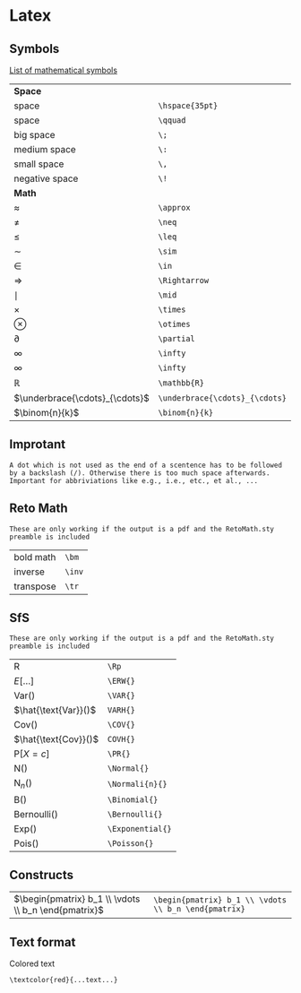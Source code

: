 # Latex

## Symbols

[List of mathematical symbols](https://oeis.org/wiki/List_of_LaTeX_mathematical_symbols)


<table class = "deftab">
  <tr>
    <td>**Space**</td>
    <td> </td>
  </tr>
  <tr>
    <td>space</td>
    <td>`\hspace{35pt}`</td>
  </tr>
  <tr>
    <td>space</td>
    <td>`\qquad`</td>
  </tr>
  <tr>
    <td>big space</td>
    <td>`\;`</td>
  </tr>
  <tr>
    <td>medium space</td>
    <td>`\:`</td>
  </tr>
  <tr>
    <td>small space</td>
    <td>`\,`</td>
  </tr>
  <tr>
    <td>negative space</td>
    <td>`\!`</td>
  </tr>
  <tr>
    <td>**Math**</td>
    <td> </td>
  </tr>
  <tr>
    <td>$\approx$</td>
    <td>`\approx`</td>
  </tr>
  <tr>
    <td>$\neq$</td>
    <td>`\neq`</td>
  </tr>
  <tr>
    <td>$\leq$</td>
    <td>`\leq`</td>
  </tr>
  <tr>
    <td>$\sim$</td>
    <td>`\sim`</td>
  </tr>
  <tr>
    <td>$\in$</td>
    <td>`\in`</td>
  </tr>
  <tr>
    <td>$\Rightarrow$</td>
    <td>`\Rightarrow`</td>
  </tr>
  <tr>
    <td>$\mid$</td>
    <td>`\mid`</td>
  </tr>
  <tr>
    <td>$\times$</td>
    <td>`\times`</td>
  </tr>
  <tr>
    <td>$\otimes$</td>
    <td>`\otimes`</td>
  </tr>
  <tr>
    <td>$\partial$</td>
    <td>`\partial`</td>
  </tr>
  <tr>
    <td>$\infty$</td>
    <td>`\infty`</td>
  </tr>
  <tr>
    <td>$\infty$</td>
    <td>`\infty`</td>
  </tr>
  <tr>
    <td>$\mathbb{R}$</td>
    <td>`\mathbb{R}`</td>
  </tr>
    <tr>
    <td>$\underbrace{\cdots}_{\cdots}$</td>
    <td>`\underbrace{\cdots}_{\cdots}`</td>
  </tr>
  <tr>
    <td>$\binom{n}{k}$</td>
    <td>`\binom{n}{k}`</td>
  </tr>
</table>

## Improtant

```block2
A dot which is not used as the end of a scentence has to be followed by a backslash (/). Otherwise there is too much space afterwards. Important for abbriviations like e.g., i.e., etc., et al., ...
```


## Reto Math

```block2
These are only working if the output is a pdf and the RetoMath.sty preamble is included
```

<table class = "deftab">
  <tr>
    <td>bold math</td>
    <td>`\bm`</td>
  </tr>
  <tr>
    <td>inverse</td>
    <td>`\inv`</td>
  </tr>
  <tr>
    <td>transpose</td>
    <td>`\tr`</td>
  </tr>
</table>

## SfS

```block2
These are only working if the output is a pdf and the RetoMath.sty preamble is included
```

<table class = "deftab">
  <tr>
    <td>R</td>
    <td>`\Rp`</td>
  </tr>
  <tr>
    <td>$E[\dots]$</td>
    <td>`\ERW{}`</td>
  </tr>
  <tr>
    <td>$\text{Var()}$</td>
    <td>`\VAR{}`</td>
  </tr>
  <tr>
    <td>$\hat{\text{Var}}()$</td>
    <td>`VARH{}`</td>
  </tr>
  <tr>
    <td>$\text{Cov()}$</td>
    <td>`\COV{}`</td>
  </tr>
  <tr>
    <td>$\hat{\text{Cov}}()$</td>
    <td>`COVH{}`</td>
  </tr>
  <tr>
    <td>$\text{P}[X = c]$</td>
    <td>`\PR{}`</td>
  </tr>
  <tr>
    <td>$\text{N}()$</td>
    <td>`\Normal{}`</td>
  </tr>
  <tr>
    <td>$\text{N}_n()$</td>
    <td>`\Normali{n}{}`</td>
  </tr>
  <tr>
    <td>$\text{B}()$</td>
    <td>`\Binomial{}`</td>
  </tr>
  <tr>
    <td>$\text{Bernoulli}()$</td>
    <td>`\Bernoulli{}`</td>
  </tr>
  <tr>
    <td>$\text{Exp}()$</td>
    <td>`\Exponential{}`</td>
  </tr>
  <tr>
    <td>$\text{Pois}()$</td>
    <td>`\Poisson{}`</td>
  </tr>
</table>


## Constructs

<table class = "deftab">
  <tr>
    <td>$\begin{pmatrix} b_1 \\ \vdots \\ b_n \end{pmatrix}$</td>
    <td>`\begin{pmatrix} b_1 \\ \vdots \\ b_n \end{pmatrix}`</td>
  </tr>
</table>

## Text format

Colored text

`\textcolor{red}{...text...}`